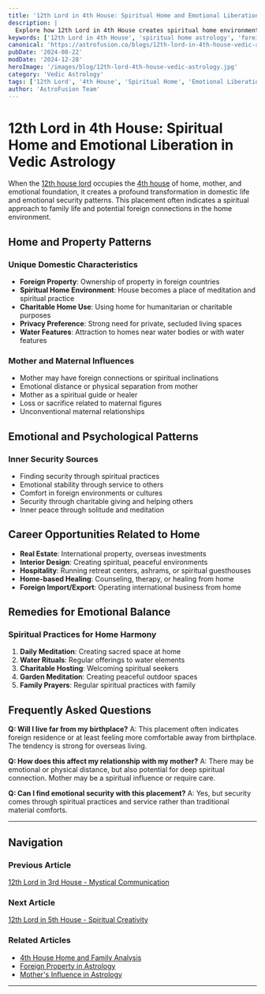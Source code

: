 ```yaml
---
title: '12th Lord in 4th House: Spiritual Home and Emotional Liberation in Vedic Astrology'
description: |
  Explore how 12th Lord in 4th House creates spiritual home environment, foreign family connections, emotional release through surrender, and transformative domestic life patterns in Vedic astrology.
keywords: ['12th Lord in 4th House', 'spiritual home astrology', 'foreign family connections', 'emotional liberation', 'domestic transformation', 'mystical mother influence', 'vedic astrology home', 'property overseas', 'subconscious family patterns', 'spiritual domestic life']
canonical: 'https://astrofusion.co/blogs/12th-lord-in-4th-house-vedic-astrology'
pubDate: '2024-08-22'
modDate: '2024-12-28'
heroImage: '/images/blog/12th-lord-4th-house-vedic-astrology.jpg'
category: 'Vedic Astrology'
tags: ['12th Lord', '4th House', 'Spiritual Home', 'Emotional Liberation', 'Foreign Property', 'Family Transformation', 'Domestic Spirituality']
author: 'AstroFusion Team'
---
```


# 12th Lord in 4th House: Spiritual Home and Emotional Liberation in Vedic Astrology

When the [12th house lord](/blogs/12th-house-vedic-astrology) occupies the [4th house](/blogs/4th-house-vedic-astrology) of home, mother, and emotional foundation, it creates a profound transformation in domestic life and emotional security patterns. This placement often indicates a spiritual approach to family life and potential foreign connections in the home environment.

## Home and Property Patterns

### Unique Domestic Characteristics
- **Foreign Property**: Ownership of property in foreign countries
- **Spiritual Home Environment**: House becomes a place of meditation and spiritual practice
- **Charitable Home Use**: Using home for humanitarian or charitable purposes
- **Privacy Preference**: Strong need for private, secluded living spaces
- **Water Features**: Attraction to homes near water bodies or with water features

### Mother and Maternal Influences
- Mother may have foreign connections or spiritual inclinations
- Emotional distance or physical separation from mother
- Mother as a spiritual guide or healer
- Loss or sacrifice related to maternal figures
- Unconventional maternal relationships

## Emotional and Psychological Patterns

### Inner Security Sources
- Finding security through spiritual practices
- Emotional stability through service to others
- Comfort in foreign environments or cultures
- Security through charitable giving and helping others
- Inner peace through solitude and meditation

## Career Opportunities Related to Home
- **Real Estate**: International property, overseas investments
- **Interior Design**: Creating spiritual, peaceful environments
- **Hospitality**: Running retreat centers, ashrams, or spiritual guesthouses
- **Home-based Healing**: Counseling, therapy, or healing from home
- **Foreign Import/Export**: Operating international business from home

## Remedies for Emotional Balance

### Spiritual Practices for Home Harmony
1. **Daily Meditation**: Creating sacred space at home
2. **Water Rituals**: Regular offerings to water elements
3. **Charitable Hosting**: Welcoming spiritual seekers
4. **Garden Meditation**: Creating peaceful outdoor spaces
5. **Family Prayers**: Regular spiritual practices with family

## Frequently Asked Questions

**Q: Will I live far from my birthplace?**
A: This placement often indicates foreign residence or at least feeling more comfortable away from birthplace. The tendency is strong for overseas living.

**Q: How does this affect my relationship with my mother?**
A: There may be emotional or physical distance, but also potential for deep spiritual connection. Mother may be a spiritual influence or require care.

**Q: Can I find emotional security with this placement?**
A: Yes, but security comes through spiritual practices and service rather than traditional material comforts.

---

## Navigation

### Previous Article
[12th Lord in 3rd House - Mystical Communication](/blogs/12th-lord-in-3rd-house-vedic-astrology)

### Next Article  
[12th Lord in 5th House - Spiritual Creativity](/blogs/12th-lord-in-5th-house-vedic-astrology)

### Related Articles
- [4th House Home and Family Analysis](/blogs/4th-house-vedic-astrology)
- [Foreign Property in Astrology](/blogs/foreign-property-astrology)
- [Mother's Influence in Astrology](/blogs/mother-influence-astrology)

---
